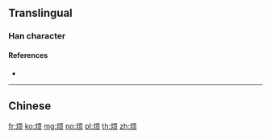 {{also|煩}}
==Translingual==

===Han character===
{{Han char|rn=86|rad=火|as=06|sn=10|four=|canj=FMBO|ids=⿰火页}}

====References====
* {{Han ref|kx=0671.081|hdz=32199.060|uh=70E6|ud=28902}}

----

==Chinese==
{{zh-see|煩}}

[[fr:烦]]
[[ko:烦]]
[[mg:烦]]
[[no:烦]]
[[pl:烦]]
[[th:烦]]
[[zh:烦]]